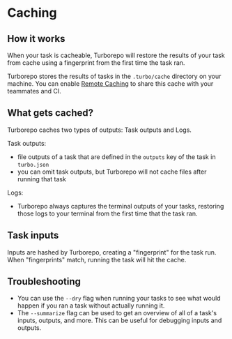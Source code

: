 # Caching

## How it works

When your task is cacheable, Turborepo will restore the results of your task from cache using a fingerprint from the first time the task ran.

Turborepo stores the results of tasks in the `.turbo/cache` directory on your machine. You can enable [Remote Caching](https://turborepo.com/docs/core-concepts/remote-caching) to share this cache with your teammates and CI.


## What gets cached?

Turborepo caches two types of outputs: Task outputs and Logs.

Task outputs:
- file outputs of a task that are defined in the `outputs` key of the task in `turbo.json`
- you can omit task outputs, but Turborepo will not cache files after running that task

Logs:
- Turborepo always captures the terminal outputs of your tasks, restoring those logs to your terminal from the first time that the task ran.


## Task inputs

Inputs are hashed by Turborepo, creating a "fingerprint" for the task run. When "fingerprints" match, running the task will hit the cache.


## Troubleshooting

- You can use the `--dry` flag when running your tasks to see what would happen if you ran a task without actually running it.
- The `--summarize` flag can be used to get an overview of all of a task's inputs, outputs, and more. This can be useful for debugging inputs and outputs.